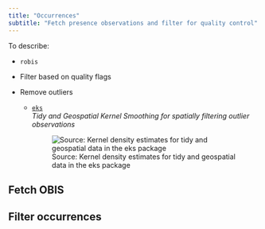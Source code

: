 ```yaml
---
title: "Occurrences"
subtitle: "Fetch presence observations and filter for quality control"
---
```


To describe:

-   `robis`

-   Filter based on quality flags

-   Remove outliers

    -   [`eks`](https://cran.r-project.org/web/packages/eks/vignettes/tidysf_kde.html)\
        *Tidy and Geospatial Kernel Smoothing for spatially filtering outlier observations*

        ![Source: Kernel density estimates for tidy and geospatial data in the eks package](figures/software/eks.png){#fig-eks}

## Fetch OBIS

## Filter occurrences
